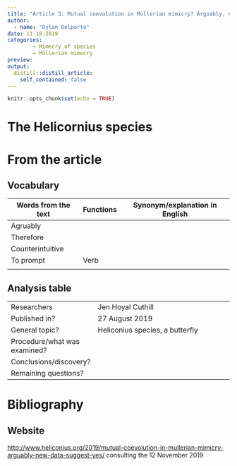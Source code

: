 ```yaml
---
title: "Article 3: Mutual coevolution in Müllerian mimicry? Arguably, new data suggest yes "  
author: 
  - name: "Dylan Delporte"
date: 11-18-2019
categories:
        - Mimecry of species
        - Müllerian mimecry
preview: 
output:
  distill::distill_article:
    self_contained: false
---
```


```r
knitr::opts_chunk$set(echo = TRUE)
```

# The Helicornius species


# From the article

## Vocabulary 

| Words from the text | Functions   |  Synonym/explanation in English |
| ------------------- | ------------|------------- |
| Agruably |  |     |
| Therefore |  |   |
| Counterintuitive |  |  |
| To prompt |Verb |  |
|  |  |  |


## Analysis table 

|                              |                                                                     |
| ---------------------------- | ------------------------------------------------------------------- |
| Researchers                 | Jen Hoyal Cuthill |
| Published in?               | 27 August 2019 |
| General topic?              | Heliconius species, a butterfly |
| Procedure/what was examined? |   |
| Conclusions/discovery?       |  |
| Remaining questions?         |  |




# Bibliography
## Website

<http://www.heliconius.org/2019/mutual-coevolution-in-mullerian-mimicry-arguably-new-data-suggest-yes/>
consulting the 12 November 2019

